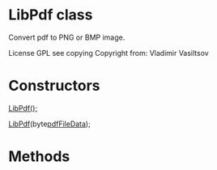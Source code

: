 = LibPdf class =

Convert pdf to PNG or BMP image.

License GPL see copying
Copyright from:
Vladimir Vasiltsov

= Constructors =

[http://code.google.com/p/lib-pdf/w/edit/LibPdfBasicConstructor LibPdf();]

[http://code.google.com/p/lib-pdf/w/edit/LibPdfByteArrayConstructor LibPdf](byte[[ ]]pdfFileData);


= Methods =